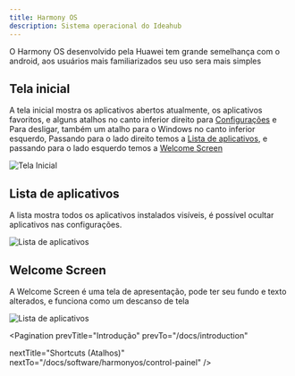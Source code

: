 ```yaml
---
title: Harmony OS
description: Sistema operacional do Ideahub 
---
```


O Harmony OS desenvolvido pela Huawei tem grande semelhança com o android, aos usuários mais familiarizados seu uso sera mais simples

## Tela inicial

A tela inicial mostra os aplicativos abertos atualmente, os aplicativos favoritos, e alguns atalhos no canto inferior direito para [Configurações](/apps/config) e Para desligar, também um atalho para o Windows no canto inferior esquerdo, Passando para o lado direito temos a [Lista de aplicativos](#lista-de-aplicativos), e passando para o lado esquerdo temos a [Welcome Screen](#welcome-screen)

<img src="/images/start-screen.jpg" alt="Tela Inicial"/>

## Lista de aplicativos

A lista mostra todos os aplicativos instalados visíveis, é possível ocultar aplicativos nas configurações.

<img src="/images/app-grade.jpg" alt="Lista de aplicativos"/>

## Welcome Screen

A Welcome Screen é uma tela de apresentação, pode ter seu fundo e texto alterados, e funciona como um descanso de tela

<img src="/images/welcome-screen.jpg" alt="Lista de aplicativos"/>


<Pagination
  prevTitle="Introdução"
  prevTo="/docs/introduction"

  nextTitle="Shortcuts (Atalhos)"
  nextTo="/docs/software/harmonyos/control-painel"
/>
